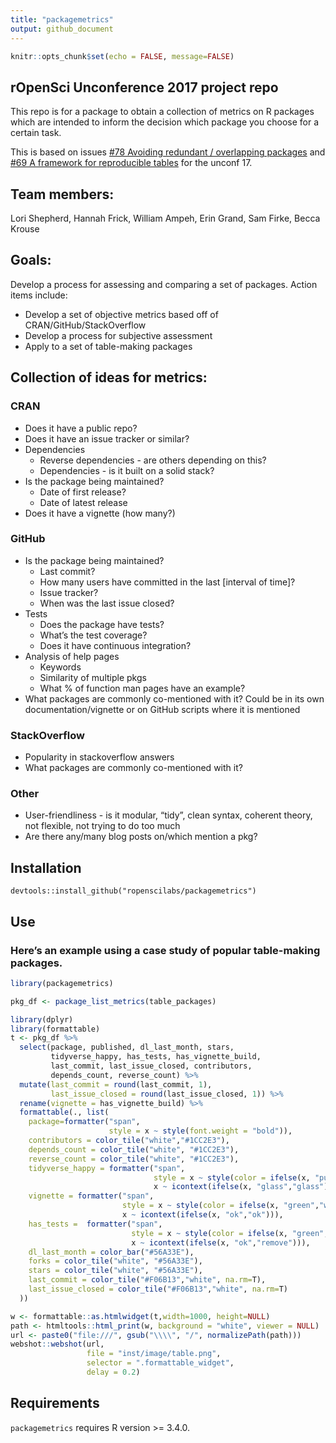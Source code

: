 ```yaml
---
title: "packagemetrics"
output: github_document
---
```


```r
knitr::opts_chunk$set(echo = FALSE, message=FALSE)
```

## rOpenSci Unconference 2017 project repo

This repo is for a package to obtain a collection of metrics on R packages which are intended to inform the decision which package you choose for a certain task.

This is based on issues [#78 Avoiding redundant / overlapping packages](https://github.com/ropensci/unconf17/issues/78) and [#69 A framework for reproducible tables](https://github.com/ropensci/unconf17/issues/69) for the unconf 17.

## Team members:

Lori Shepherd, Hannah Frick, William Ampeh, Erin Grand, Sam Firke, Becca Krouse

## Goals:

Develop a process for assessing and comparing a set of packages. Action items include:

- Develop a set of objective metrics based off of CRAN/GitHub/StackOverflow
- Develop a process for subjective assessment
- Apply to a set of table-making packages

## Collection of ideas for metrics:

### CRAN

- Does it have a public repo?
- Does it have an issue tracker or similar?
- Dependencies
    - Reverse dependencies - are others depending on this?
    - Dependencies - is it built on a solid stack?
- Is the package being maintained?
    - Date of first release?
    - Date of latest release
- Does it have a vignette (how many?)


### GitHub

- Is the package being maintained?
    - Last commit?
    - How many users have committed in the last [interval of time]?
    - Issue tracker?
    - When was the last issue closed?
- Tests    
    - Does the package have tests?
    - What's the test coverage?
    - Does it have continuous integration?
- Analysis of help pages 
    - Keywords
    - Similarity of multiple pkgs
    - What % of function man pages have an example?
- What packages are commonly co-mentioned with it?  Could be in its own documentation/vignette or on GitHub scripts where it is mentioned


### StackOverflow

- Popularity in stackoverflow answers 
- What packages are commonly co-mentioned with it?

### Other

- User-friendliness - is it modular, “tidy”, clean syntax, coherent theory, not flexible, not trying to do too much
- Are there any/many blog posts on/which mention a pkg?

## Installation
```
devtools::install_github("ropenscilabs/packagemetrics")
```

## Use

### Here's an example using a case study of popular table-making packages.  

```r
library(packagemetrics)

pkg_df <- package_list_metrics(table_packages)
```

```r
library(dplyr)
library(formattable)
t <- pkg_df %>% 
  select(package, published, dl_last_month, stars,
         tidyverse_happy, has_tests, has_vignette_build, 
         last_commit, last_issue_closed, contributors, 
         depends_count, reverse_count) %>% 
  mutate(last_commit = round(last_commit, 1),
         last_issue_closed = round(last_issue_closed, 1)) %>% 
  rename(vignette = has_vignette_build) %>% 
  formattable(., list(
    package=formatter("span",
                      style = x ~ style(font.weight = "bold")),
    contributors = color_tile("white","#1CC2E3"),
    depends_count = color_tile("white", "#1CC2E3"),
    reverse_count = color_tile("white", "#1CC2E3"),
    tidyverse_happy = formatter("span",
                                style = x ~ style(color = ifelse(x, "purple","white")),
                                x ~ icontext(ifelse(x, "glass","glass"))),
    vignette = formatter("span",
                         style = x ~ style(color = ifelse(x, "green","white")),
                         x ~ icontext(ifelse(x, "ok","ok"))),
    has_tests =  formatter("span",
                           style = x ~ style(color = ifelse(x, "green","red")),
                           x ~ icontext(ifelse(x, "ok","remove"))),
    dl_last_month = color_bar("#56A33E"),
    forks = color_tile("white", "#56A33E"),
    stars = color_tile("white", "#56A33E"),
    last_commit = color_tile("#F06B13","white", na.rm=T),
    last_issue_closed = color_tile("#F06B13","white", na.rm=T)
  ))

w <- formattable::as.htmlwidget(t,width=1000, height=NULL)
path <- htmltools::html_print(w, background = "white", viewer = NULL)
url <- paste0("file:///", gsub("\\\\", "/", normalizePath(path)))
webshot::webshot(url,
                 file = "inst/image/table.png",
                 selector = ".formattable_widget",
                 delay = 0.2)

```

## Requirements

```packagemetrics``` requires R version >= 3.4.0.
